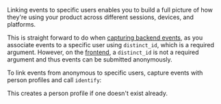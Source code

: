 Linking events to specific users enables you to build a full picture of how they're using your product across different sessions, devices, and platforms. 

This is straight forward to do when [capturing backend events](/docs/product-analytics/capture-events?tab=Node.js), as you associate events to a specific user using `distinct_id`, which is a required argument. However, on the [frontend](/docs/getting-started/send-events#sending-custom-properties-on-an-event), a `distinct_id` is not a required argument and thus events can be submitted anonymously. 

To link events from anonymous to specific users, capture events with person profiles and call `identify`:


<IdentifyFrontendCode />

This creates a person profile if one doesn't exist already.